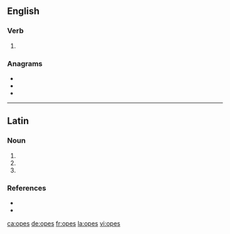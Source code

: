 ==English==

===Verb===
{{head|en|verb form}}

# {{en-third-person singular of|ope}}

===Anagrams===
* {{l|en|peso}}
* {{l|en|poes}}
* {{l|en|pose}}

----

==Latin==

===Noun===
{{la-noun-form|opēs}}

# {{inflection of|ops||nom|p|lang=la}}
# {{inflection of|ops||acc|p|lang=la}}
# {{inflection of|ops||voc|p|lang=la}}

===References===
* {{R:L&S}}
* {{R:Gaffiot}}

[[ca:opes]]
[[de:opes]]
[[fr:opes]]
[[la:opes]]
[[vi:opes]]